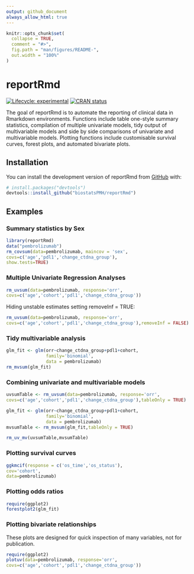 ```yaml
---
output: github_document
always_allow_html: true
---
```


<!-- This file is used to create README.md
Note that the README.md document may need updating to change
'\<0.001' to '<0.001'. 
-->

```r
knitr::opts_chunk$set(
  collapse = TRUE,
  comment = "#>",
  fig.path = "man/figures/README-",
  out.width = "100%"
)
```

# reportRmd

<!-- badges: start -->
[![Lifecycle: experimental](https://img.shields.io/badge/lifecycle-experimental-orange.svg)](https://lifecycle.r-lib.org/articles/stages.html#experimental)
[![CRAN status](https://www.r-pkg.org/badges/version/reportRmd)](https://CRAN.R-project.org/package=reportRmd)
<!-- badges: end -->

The goal of reportRmd is to automate the reporting of clinical data in Rmarkdown environments. Functions include table one-style summary statistics, compilation of multiple univariate models, tidy output of multivariable models and side by side comparisons of univariate and multivariable models. Plotting functions include customisable survival curves, forest plots, and automated bivariate plots.

## Installation

You can install the development version of reportRmd from [GitHub](https://github.com/) with:

``` r
# install.packages("devtools")
devtools::install_github("biostatsPMH/reportRmd")
```

## Examples

### Summary statistics by Sex

```r
library(reportRmd)
data("pembrolizumab")
rm_covsum(data=pembrolizumab, maincov = 'sex',
covs=c('age','pdl1','change_ctdna_group'),
show.tests=TRUE)

```

### Multiple Univariate Regression Analyses


```r
rm_uvsum(data=pembrolizumab, response='orr',
covs=c('age','cohort','pdl1','change_ctdna_group'))

```

Hiding unstable estimates setting removeInf = TRUE:

```r
rm_uvsum(data=pembrolizumab, response='orr',
covs=c('age','cohort','pdl1','change_ctdna_group'),removeInf = FALSE)

```


### Tidy multivariable analysis

```r
glm_fit <- glm(orr~change_ctdna_group+pdl1+cohort,
               family='binomial',
               data = pembrolizumab)
rm_mvsum(glm_fit)
```


### Combining univariate and multivariable models

```r
uvsumTable <- rm_uvsum(data=pembrolizumab, response='orr',
covs=c('age','cohort','pdl1','change_ctdna_group'),tableOnly = TRUE)

glm_fit <- glm(orr~change_ctdna_group+pdl1+cohort,
               family='binomial',
               data = pembrolizumab)
mvsumTable <- rm_mvsum(glm_fit,tableOnly = TRUE)

rm_uv_mv(uvsumTable,mvsumTable)
```

### Plotting survival curves

```r
ggkmcif(response = c('os_time','os_status'),
cov='cohort',
data=pembrolizumab)
```

### Plotting odds ratios

```r
require(ggplot2)
forestplot2(glm_fit)
```

### Plotting bivariate relationships

These plots are designed for quick inspection of many variables, not for publication.
```r
require(ggplot2)
plotuv(data=pembrolizumab, response='orr',
covs=c('age','cohort','pdl1','change_ctdna_group'))

```

